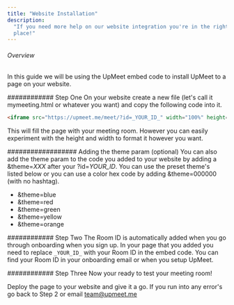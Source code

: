 ```yaml
---
title: "Website Installation"
description:
  "If you need more help on our website integration you're in the right
  place!"
---
```


###### Overview
In this guide we will be using the UpMeet embed code to install UpMeet to a page on your website.

############ Step One
On your website create a new file (let's call it mymeeting.html or whatever you want) and copy the following code into it.

```html
<iframe src="https://upmeet.me/meet/?id=_YOUR_ID_" width="100%" height="100vh">
```

This will fill the page with your meeting room. However you can easily experiment with the height and width to format it however you want.

################## Adding the theme param (optional)
You can also add the theme param to the code you added to your website by adding a &theme=_XXX_ after your ?id=_YOUR_ID_.
You can use the preset theme's listed below or you can use a color hex code by adding &theme=000000 (with no hashtag).
- &theme=blue
- &theme=red
- &theme=green
- &theme=yellow
- &theme=orange

############ Step Two
<Tip>The Room ID is automatically added when you go through onboarding when you sign up.</Tip>
In your page that you added you need to replace ```_YOUR_ID_``` with your Room ID in the embed code. You can find your Room ID in your onboarding email or when you setup UpMeet.

############ Step Three
Now your ready to test your meeting room! 

Deploy the page to your website and give it a go.
If you run into any error's go back to Step 2 or email team@upmeet.me